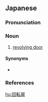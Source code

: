 ==Japanese==
{{ja-kanjitab|かい|てん|とびら}}

===Pronunciation===
{{ja-pron|かいてん とびら|acc=4|acc2=5|acc_ref=DJR|acc2_ref=NHK}}

===Noun===
{{ja-noun|かいてん とびら|hhira=くわいてんとびら}}

# [[revolving door]]

====Synonyms====
* {{ja-r|回転ドア|かいてんドア}}

===References===
<references/>
[[hu:回転扉]]